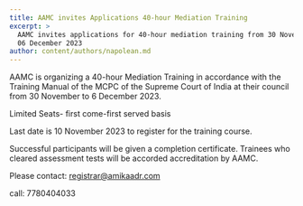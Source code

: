 ```yaml
---
title: AAMC invites Applications 40-hour Mediation Training
excerpt: >
  AAMC invites applications for 40-hour mediation training from 30 November to
  06 December 2023
author: content/authors/napolean.md
---
```


AAMC is organizing a 40-hour Mediation Training in accordance with the Training Manual of the MCPC  of the Supreme Court of India at their council from 30 November to 6 December 2023.

Limited Seats- first come-first served basis

Last date is 10 November 2023 to register for the training course.

Successful participants will be given a completion certificate. Trainees who cleared assessment tests will be accorded accreditation by AAMC.

Please contact: registrar@amikaadr.com

call: 7780404033
